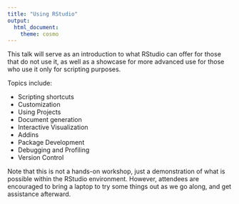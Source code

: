 ```yaml
---
title: "Using RStudio"
output: 
  html_document: 
    theme: cosmo
---
```


This talk will serve as an introduction to what RStudio can offer for those that do not use it, as well as a showcase for more advanced use for those who use it only for scripting purposes.

Topics include:

- Scripting shortcuts
- Customization
- Using Projects
- Document generation
- Interactive Visualization
- Addins
- Package Development
- Debugging and Profiling
- Version Control

Note that this is not a hands-on workshop, just a demonstration of what is possible within the RStudio environment.  However, attendees are encouraged to bring a laptop to try some things out as we go along, and get assistance afterward.

